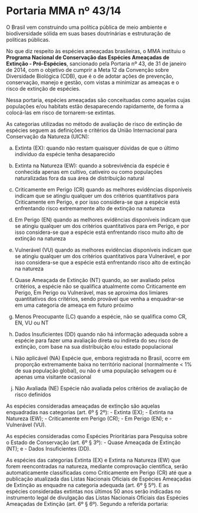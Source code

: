 # Portaria MMA nº 43/14

O Brasil vem construindo uma política pública de meio ambiente e biodiversidade sólida em suas bases doutrinárias e estruturação de políticas públicas. 

No que diz respeito às espécies ameaçadas brasileiras, o MMA instituiu o **Programa Nacional de Conservação das Espécies Ameaçadas de Extinção - Pró-Espécies**, sancionado pela Portaria nº 43, de 31 de janeiro de 2014, com o objetivo de cumprir a Meta 12 da Convenção sobre Diversidade Biológica (CDB), que é o de adotar ações de prevenção, conservação, manejo e gestão, com vistas a minimizar as ameaças e o risco de extinção de espécies. 

Nessa portaria, espécies ameaçadas são conceituadas como aquelas cujas populações
e/ou habitats estão desaparecendo rapidamente, de forma a colocá-las em risco de tornarem-se extintas. 

As categorias utilizadas no método de avaliação de risco de extinção de espécies seguem as definições e critérios da União Internacional para Conservação da Natureza
(UICN):

a) Extinta (EX): quando não restam quaisquer dúvidas de que o último indivíduo
da espécie tenha desaparecido

b) Extinta na Natureza (EW): quando a sobrevivência da espécie é conhecida apenas em
cultivo, cativeiro ou como populações naturalizadas fora da sua área de distribuição natural

c) Criticamente
em Perigo (CR)
quando as melhores evidências disponíveis indicam que se
atingiu qualquer um dos critérios quantitativos para Criticamente
em Perigo, e por isso considera-se que a espécie
está enfrentando risco extremamente alto de extinção na
natureza
d) Em Perigo (EN) quando as melhores evidências disponíveis indicam que
se atingiu qualquer um dos critérios quantitativos para em
Perigo, e por isso considera-se que a espécie está enfrentando
risco muito alto de extinção na natureza
e) Vulnerável (VU) quando as melhores evidências disponíveis indicam que
se atingiu qualquer um dos critérios quantitativos para Vulnerável,
e por isso considera-se que a espécie está enfrentando
risco alto de extinção na natureza
f) Quase
Ameaçada
de Extinção
(NT)
quando, ao ser avaliado pelos critérios, a espécie não
se qualifica atualmente como Criticamente em Perigo,
Em Perigo ou Vulnerável, mas se aproxima dos limiares
quantitativos dos critérios, sendo provável que venha a
enquadrar-se em uma categoria de ameaça em futuro próximo
g) Menos Preocupante
(LC)
quando a espécie, não se qualifica como CR, EN, VU ou
NT
h) Dados Insuficientes
(DD)
quando não há informação adequada sobre a espécie para
fazer uma avaliação direta ou indireta do seu risco de extinção,
com base na sua distribuição e/ou estado populacional
i) Não aplicável
(NA)
Espécie que, embora registrada no Brasil, ocorre em proporção
extremamente baixa no território nacional (normalmente
< 1% de sua população global), ou não é uma população
selvagem ou é apenas uma visitante ocasional
j) Não Avaliada
(NE)
Espécie não avaliada pelos critérios de avaliação de risco
definidos

As espécies consideradas ameaçadas de extinção são aquelas enquadradas nas
categorias (art. 6º § 2º):
- Extinta (EX);
- Extinta na Natureza (EW);
- Criticamente em Perigo (CR);
- Em Perigo (EN); e
- Vulnerável (VU).

As espécies consideradas como Espécies Prioritárias para Pesquisa sobre o Estado
de Conservação (art. 6º § 3º):
- Quase Ameaçada de Extinção (NT); e
- Dados Insuficientes (DD).

As espécies das categorias Extinta (EX) e Extinta na Natureza (EW) que forem reencontradas
na natureza, mediante comprovação cientifica, serão automaticamente classificadas
como Criticamente em Perigo (CR) até que a publicação atualizada das Listas
Nacionais Oficiais de Espécies Ameaçadas de Extinção as enquadre na categoria adequada
(art. 6º § 5º). E as espécies consideradas extintas nos últimos 50 anos serão indicadas no instrumento legal de divulgação das Listas Nacionais Oficiais das Espécies
Ameaçadas de Extinção (art. 6º § 6º).
Segundo a referida portaria:

